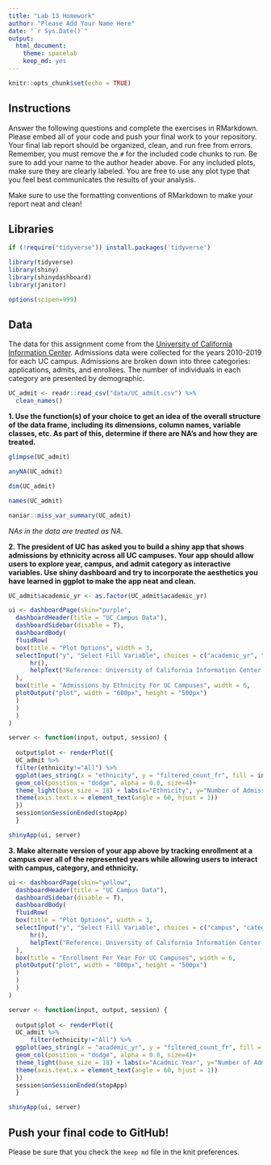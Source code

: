 ```yaml
---
title: "Lab 13 Homework"
author: "Please Add Your Name Here"
date: "`r Sys.Date()`"
output:
  html_document: 
    theme: spacelab
    keep_md: yes
---
```


```r
knitr::opts_chunk$set(echo = TRUE)
```

## Instructions
Answer the following questions and complete the exercises in RMarkdown. Please embed all of your code and push your final work to your repository. Your final lab report should be organized, clean, and run free from errors. Remember, you must remove the `#` for the included code chunks to run. Be sure to add your name to the author header above. For any included plots, make sure they are clearly labeled. You are free to use any plot type that you feel best communicates the results of your analysis.  

Make sure to use the formatting conventions of RMarkdown to make your report neat and clean!  

## Libraries
```r
if (!require("tidyverse")) install.packages('tidyverse')
```

```r
library(tidyverse)
library(shiny)
library(shinydashboard)
library(janitor)
```
```r
options(scipen=999)
```


## Data
The data for this assignment come from the [University of California Information Center](https://www.universityofcalifornia.edu/infocenter). Admissions data were collected for the years 2010-2019 for each UC campus. Admissions are broken down into three categories: applications, admits, and enrollees. The number of individuals in each category are presented by demographic.  
```r
UC_admit <- readr::read_csv("data/UC_admit.csv") %>% 
  clean_names()
```

**1. Use the function(s) of your choice to get an idea of the overall structure of the data frame, including its dimensions, column names, variable classes, etc. As part of this, determine if there are NA's and how they are treated.**  
```r
glimpse(UC_admit)
```
```r
anyNA(UC_admit)
```
```r
dim(UC_admit)
```
```r
names(UC_admit)
```
```r
naniar::miss_var_summary(UC_admit)
```
*NAs in the data are treated as NA.* 

**2. The president of UC has asked you to build a shiny app that shows admissions by ethnicity across all UC campuses. Your app should allow users to explore year, campus, and admit category as interactive variables. Use shiny dashboard and try to incorporate the aesthetics you have learned in ggplot to make the app neat and clean.**
```r
UC_admit$academic_yr <- as.factor(UC_admit$academic_yr)
```

```r
ui <- dashboardPage(skin="purple",
  dashboardHeader(title = "UC Campus Data"),
  dashboardSidebar(disable = T),
  dashboardBody(
  fluidRow(
  box(title = "Plot Options", width = 3,
  selectInput("y", "Select Fill Variable", choices = c("academic_yr", "campus", "category"), selected = "academic_yr"), 
      hr(),
      helpText("Reference: University of California Information Center @https://www.universityofcalifornia.edu/infocenter")
  ), 
  box(title = "Admissions by Ethnicity For UC Campuses", width = 6,
  plotOutput("plot", width = "600px", height = "500px")
  ) 
  ) 
  ) 
)

server <- function(input, output, session) { 
  
  output$plot <- renderPlot({
  UC_admit %>% 
  filter(ethnicity!="All") %>%
  ggplot(aes_string(x = "ethnicity", y = "filtered_count_fr", fill = input$y)) +
  geom_col(position = "dodge", alpha = 0.8, size=4)+
  theme_light(base_size = 18) + labs(x="Ethnicity", y="Number of Admissions", fill = "Fill Variable") +
  theme(axis.text.x = element_text(angle = 60, hjust = 1))
  })
  session$onSessionEnded(stopApp)
  }

shinyApp(ui, server)
```

**3. Make alternate version of your app above by tracking enrollment at a campus over all of the represented years while allowing users to interact with campus, category, and ethnicity.**
```r
ui <- dashboardPage(skin="yellow",
  dashboardHeader(title = "UC Campus Data"),
  dashboardSidebar(disable = T),
  dashboardBody(
  fluidRow(
  box(title = "Plot Options", width = 3,
  selectInput("y", "Select Fill Variable", choices = c("campus", "category", "ethnicity"), selected = "campus"), 
      hr(),
      helpText("Reference: University of California Information Center @https://www.universityofcalifornia.edu/infocenter")
  ), 
  box(title = "Enrollment Per Year For UC Campuses", width = 6,
  plotOutput("plot", width = "800px", height = "500px")
  ) 
  ) 
  ) 
)

server <- function(input, output, session) { 
  
  output$plot <- renderPlot({
  UC_admit %>% 
      filter(ethnicity!="All") %>% 
  ggplot(aes_string(x = "academic_yr", y = "filtered_count_fr", fill = input$y)) +
  geom_col(position = "dodge", alpha = 0.8, size=4)+
  theme_light(base_size = 18) + labs(x="Acadmic Year", y="Number of Admissions", fill = "Fill Variable") +
  theme(axis.text.x = element_text(angle = 60, hjust = 1))
  })
  session$onSessionEnded(stopApp)
  }

shinyApp(ui, server)
```

## Push your final code to GitHub!
Please be sure that you check the `keep md` file in the knit preferences. 